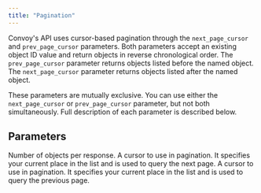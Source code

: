 ```yaml
---
title: "Pagination"
---
```


Convoy's API uses cursor-based pagination through the `next_page_cursor` and 
`prev_page_cursor` parameters. Both parameters accept an existing object ID value
and return objects in reverse chronological order. The `prev_page_cursor` parameter 
returns objects listed before the named object. The `next_page_cursor` parameter 
returns objects listed after the named object. 

These parameters are mutually exclusive. You can use either the `next_page_cursor` 
or `prev_page_cursor` parameter, but not both simultaneously. Full description of 
each parameter is described below.


## Parameters

<ParamField query="perPage" type="integer" default="50">
    Number of objects per response.
</ParamField>

<ParamField query="next_page_cursor" type="string">
  A cursor to use in pagination. It specifies your current place in the list
  and is used to query the next page.
</ParamField>

<ParamField query="prev_page_cursor" type="string">
  A cursor to use in pagination. It specifies your current place in the list
  and is used to query the previous page.
</ParamField>
